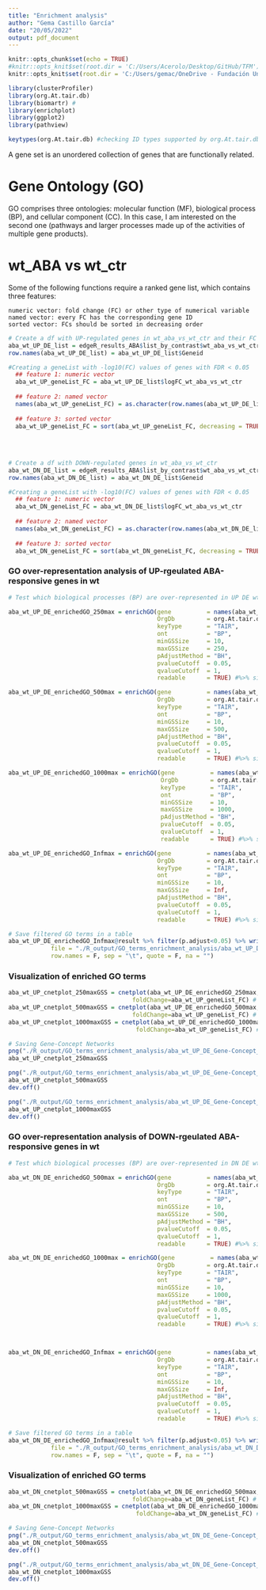 ```yaml
---
title: "Enrichment analysis"
author: "Gema Castillo García"
date: "20/05/2022"
output: pdf_document
---
```


```r
knitr::opts_chunk$set(echo = TRUE)
#knitr::opts_knit$set(root.dir = 'C:/Users/Acerolo/Desktop/GitHub/TFM')
knitr::opts_knit$set(root.dir = 'C:/Users/gemac/OneDrive - Fundación Universitaria San Pablo CEU/UPM/Máster/Semestre II/TFM/scripts GitHub')
```

```r
library(clusterProfiler)
library(org.At.tair.db)
library(biomartr) #
library(enrichplot)
library(ggplot2)
library(pathview)

keytypes(org.At.tair.db) #checking ID types supported by org.At.tair.db (TAIR is accepted)
```

A gene set is an unordered collection of genes that are functionally related.


# Gene Ontology (GO)

GO comprises three ontologies: molecular function (MF), biological process (BP), and cellular component (CC). In this case, I am interested on the second one (pathways and larger processes made up of the activities of multiple gene products).



# wt_ABA vs wt_ctr #

Some of the following functions require a ranked gene list, which contains three features:

    numeric vector: fold change (FC) or other type of numerical variable
    named vector: every FC has the corresponding gene ID
    sorted vector: FCs should be sorted in decreasing order
    
```r
# Create a df with UP-regulated genes in wt_aba_vs_wt_ctr and their FC
aba_wt_UP_DE_list = edgeR_results_ABA$list_by_contrast$wt_aba_vs_wt_ctr %>% filter(logFC_wt_aba_vs_wt_ctr > 1 & FDR_wt_aba_vs_wt_ctr < 0.05)
row.names(aba_wt_UP_DE_list) = aba_wt_UP_DE_list$Geneid

#Creating a geneList with -log10(FC) values of genes with FDR < 0.05
  ## feature 1: numeric vector
  aba_wt_UP_geneList_FC = aba_wt_UP_DE_list$logFC_wt_aba_vs_wt_ctr
  
  ## feature 2: named vector
  names(aba_wt_UP_geneList_FC) = as.character(row.names(aba_wt_UP_DE_list))
  
  ## feature 3: sorted vector
  aba_wt_UP_geneList_FC = sort(aba_wt_UP_geneList_FC, decreasing = TRUE)
  
  
  
  
# Create a df with DOWN-regulated genes in wt_aba_vs_wt_ctr
aba_wt_DN_DE_list = edgeR_results_ABA$list_by_contrast$wt_aba_vs_wt_ctr %>% filter(logFC_wt_aba_vs_wt_ctr < 1 & FDR_wt_aba_vs_wt_ctr < 0.05)
row.names(aba_wt_DN_DE_list) = aba_wt_DN_DE_list$Geneid

#Creating a geneList with -log10(FC) values of genes with FDR < 0.05
  ## feature 1: numeric vector
  aba_wt_DN_geneList_FC = aba_wt_DN_DE_list$logFC_wt_aba_vs_wt_ctr
  
  ## feature 2: named vector
  names(aba_wt_DN_geneList_FC) = as.character(row.names(aba_wt_DN_DE_list))
  
  ## feature 3: sorted vector
  aba_wt_DN_geneList_FC = sort(aba_wt_DN_geneList_FC, decreasing = TRUE)
```



### GO over-representation analysis of UP-rgeulated ABA-responsive genes in wt
```r
# Test which biological processes (BP) are over-represented in UP DE wt_aba_vs_wt_ctr

aba_wt_UP_DE_enrichedGO_250max = enrichGO(gene          = names(aba_wt_UP_geneList_FC),
                                          OrgDb         = org.At.tair.db,
                                          keyType       = "TAIR",
                                          ont           = "BP",
                                          minGSSize     = 10,
                                          maxGSSize     = 250,
                                          pAdjustMethod = "BH",
                                          pvalueCutoff  = 0.05,
                                          qvalueCutoff  = 1,
                                          readable      = TRUE) #%>% simplify()

aba_wt_UP_DE_enrichedGO_500max = enrichGO(gene          = names(aba_wt_UP_geneList_FC),
                                          OrgDb         = org.At.tair.db,
                                          keyType       = "TAIR",
                                          ont           = "BP",
                                          minGSSize     = 10,
                                          maxGSSize     = 500,
                                          pAdjustMethod = "BH",
                                          pvalueCutoff  = 0.05,
                                          qvalueCutoff  = 1,
                                          readable      = TRUE) #%>% simplify()

aba_wt_UP_DE_enrichedGO_1000max = enrichGO(gene          = names(aba_wt_UP_geneList_FC),
                                           OrgDb         = org.At.tair.db,
                                           keyType       = "TAIR",
                                           ont           = "BP",
                                           minGSSize     = 10,
                                           maxGSSize     = 1000,
                                           pAdjustMethod = "BH",
                                           pvalueCutoff  = 0.05,
                                           qvalueCutoff  = 1,
                                           readable      = TRUE) #%>% simplify()

aba_wt_UP_DE_enrichedGO_Infmax = enrichGO(gene          = names(aba_wt_UP_geneList_FC),
                                          OrgDb         = org.At.tair.db,
                                          keyType       = "TAIR",
                                          ont           = "BP",
                                          minGSSize     = 10,
                                          maxGSSize     = Inf,
                                          pAdjustMethod = "BH",
                                          pvalueCutoff  = 0.05,
                                          qvalueCutoff  = 1,
                                          readable      = TRUE) #%>% simplify()

# Save filtered GO terms in a table
aba_wt_UP_DE_enrichedGO_Infmax@result %>% filter(p.adjust<0.05) %>% write.table(.,
            file = "./R_output/GO_terms_enrichment_analysis/aba_wt_UP_DE_list_GO_terms.txt",
            row.names = F, sep = "\t", quote = F, na = "")

```

### Visualization of enriched GO terms
```r
aba_wt_UP_cnetplot_250maxGSS = cnetplot(aba_wt_UP_DE_enrichedGO_250max, categorySize="p.adjust",
                                   foldChange=aba_wt_UP_geneList_FC) # category netplot with FC values
aba_wt_UP_cnetplot_500maxGSS = cnetplot(aba_wt_UP_DE_enrichedGO_500max, categorySize="p.adjust",
                                   foldChange=aba_wt_UP_geneList_FC) # category netplot with FC values
aba_wt_UP_cnetplot_1000maxGSS = cnetplot(aba_wt_UP_DE_enrichedGO_1000max, categorySize="p.adjust", 
                                    foldChange=aba_wt_UP_geneList_FC) # category netplot with FC values

# Saving Gene-Concept Networks
png("./R_output/GO_terms_enrichment_analysis/aba_wt_UP_DE_Gene-Concept_Net_250maxGSS.png", width = 30, height = 20, units = "cm", res = 300)
aba_wt_UP_cnetplot_250maxGSS

png("./R_output/GO_terms_enrichment_analysis/aba_wt_UP_DE_Gene-Concept_Net_500maxGSS.png", width = 30, height = 20, units = "cm", res = 300)
aba_wt_UP_cnetplot_500maxGSS
dev.off()

png("./R_output/GO_terms_enrichment_analysis/aba_wt_UP_DE_Gene-Concept_Net_1000maxGSS.png", width = 30, height = 20, units = "cm", res = 300)
aba_wt_UP_cnetplot_1000maxGSS
dev.off()
```


### GO over-representation analysis of DOWN-rgeulated ABA-responsive genes in wt
```r
# Test which biological processes (BP) are over-represented in DN DE wt_aba_vs_wt_ctr

aba_wt_DN_DE_enrichedGO_500max = enrichGO(gene          = names(aba_wt_DN_geneList_FC),
                                          OrgDb         = org.At.tair.db,
                                          keyType       = "TAIR",
                                          ont           = "BP",
                                          minGSSize     = 10,
                                          maxGSSize     = 500,
                                          pAdjustMethod = "BH",
                                          pvalueCutoff  = 0.05,
                                          qvalueCutoff  = 1,
                                          readable      = TRUE) #%>% simplify()

aba_wt_DN_DE_enrichedGO_1000max = enrichGO(gene          = names(aba_wt_DN_geneList_FC),
                                          OrgDb         = org.At.tair.db,
                                          keyType       = "TAIR",
                                          ont           = "BP",
                                          minGSSize     = 10,
                                          maxGSSize     = 1000,
                                          pAdjustMethod = "BH",
                                          pvalueCutoff  = 0.05,
                                          qvalueCutoff  = 1,
                                          readable      = TRUE) #%>% simplify()



aba_wt_DN_DE_enrichedGO_Infmax = enrichGO(gene          = names(aba_wt_DN_geneList_FC),
                                          OrgDb         = org.At.tair.db,
                                          keyType       = "TAIR",
                                          ont           = "BP",
                                          minGSSize     = 10,
                                          maxGSSize     = Inf,
                                          pAdjustMethod = "BH",
                                          pvalueCutoff  = 0.05,
                                          qvalueCutoff  = 1,
                                          readable      = TRUE) #%>% simplify()

# Save filtered GO terms in a table
aba_wt_DN_DE_enrichedGO_Infmax@result %>% filter(p.adjust<0.05) %>% write.table(.,
            file = "./R_output/GO_terms_enrichment_analysis/aba_wt_DN_DE_list_GO_terms.txt",
            row.names = F, sep = "\t", quote = F, na = "")

```

### Visualization of enriched GO terms
```r
aba_wt_DN_cnetplot_500maxGSS = cnetplot(aba_wt_DN_DE_enrichedGO_500max, categorySize="p.adjust",
                                   foldChange=aba_wt_DN_geneList_FC) # category netplot with FC values
aba_wt_DN_cnetplot_1000maxGSS = cnetplot(aba_wt_DN_DE_enrichedGO_1000max, categorySize="p.adjust", 
                                    foldChange=aba_wt_DN_geneList_FC) # category netplot with FC values

# Saving Gene-Concept Networks
png("./R_output/GO_terms_enrichment_analysis/aba_wt_DN_DE_Gene-Concept_Net_500maxGSS.png", width = 30, height = 20, units = "cm", res = 300)
aba_wt_DN_cnetplot_500maxGSS
dev.off()

png("./R_output/GO_terms_enrichment_analysis/aba_wt_DN_DE_Gene-Concept_Net_1000maxGSS.png", width = 30, height = 20, units = "cm", res = 300)
aba_wt_DN_cnetplot_1000maxGSS
dev.off()
```